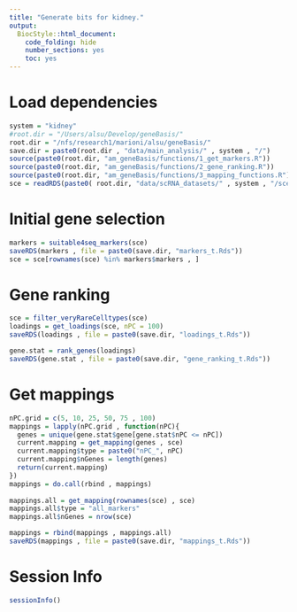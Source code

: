 ```yaml
---
title: "Generate bits for kidney."
output:
  BiocStyle::html_document:
    code_folding: hide
    number_sections: yes
    toc: yes  
---
```

# Load dependencies

```r

system = "kidney"
#root.dir = "/Users/alsu/Develop/geneBasis/"
root.dir = "/nfs/research1/marioni/alsu/geneBasis/"
save.dir = paste0(root.dir , "data/main_analysis/" , system , "/")
source(paste0(root.dir, "am_geneBasis/functions/1_get_markers.R"))
source(paste0(root.dir, "am_geneBasis/functions/2_gene_ranking.R"))
source(paste0(root.dir, "am_geneBasis/functions/3_mapping_functions.R"))
sce = readRDS(paste0( root.dir, "data/scRNA_datasets/" , system , "/sce_" , system , ".Rds"))


```

# Initial gene selection

```r


markers = suitable4seq_markers(sce)
saveRDS(markers , file = paste0(save.dir, "markers_t.Rds"))
sce = sce[rownames(sce) %in% markers$markers , ]


```

# Gene ranking

```r


sce = filter_veryRareCelltypes(sce)
loadings = get_loadings(sce, nPC = 100)
saveRDS(loadings , file = paste0(save.dir, "loadings_t.Rds"))

gene.stat = rank_genes(loadings)  
saveRDS(gene.stat , file = paste0(save.dir, "gene_ranking_t.Rds"))


```

# Get mappings

```r


nPC.grid = c(5, 10, 25, 50, 75 , 100)
mappings = lapply(nPC.grid , function(nPC){
  genes = unique(gene.stat$gene[gene.stat$nPC <= nPC])
  current.mapping = get_mapping(genes , sce)
  current.mapping$type = paste0("nPC_", nPC)
  current.mapping$nGenes = length(genes)
  return(current.mapping)
})
mappings = do.call(rbind , mappings)
  
mappings.all = get_mapping(rownames(sce) , sce)
mappings.all$type = "all_markers"
mappings.all$nGenes = nrow(sce)

mappings = rbind(mappings , mappings.all)
saveRDS(mappings , file = paste0(save.dir, "mappings_t.Rds"))


```


# Session Info

```r
sessionInfo()
```
